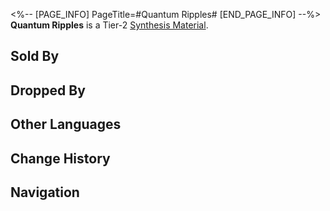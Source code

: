 <%-- [PAGE_INFO]
PageTitle=#Quantum Ripples#
[END_PAGE_INFO] --%>
{{Item Infobox
|title       = Quantum Ripples
|id          = 181008
|image       = Item Quantum Ripples.png
|type        = 
|invCategory = Other Materials
|rarity      = 2
|effect      = Tier 2 Synthesis Material
|description = Although called "ripples," they are in fact the most basic form of energy fluctuation.
|source1     = Rivet Town: Imaginary Weavers or other enemies
|source2     = Administrative District Shop
}}
{{Description|1=''"Time, there's so much time."''}}
'''Quantum Ripples''' is a Tier-2 [[Synthesis Material]].

==Sold By==
{{Shop Availability}}

==Dropped By==
{{Dropped By}}

==Other Languages==
{{Other Languages
|en   = Quantum Ripples
|zhs  = 量子涟漪
|zht  = 量子漣漪
|ja   = 量子のさざ波
|ko   = 양자의 물결
|es   = Ondas cuánticas
|fr   = Ondulations quantiques
|ru   = Квантовая рябь
|th   = Quantum Ripples
|vi   = Sóng Lượng Tử
|de   = Welle der Quanten
|id   = Quantum Ripples
|pt   = Ondas Quânticas
}}

==Change History==
{{Change History|2.0}}

==Navigation==
{{Synthesis Material Navbox}}